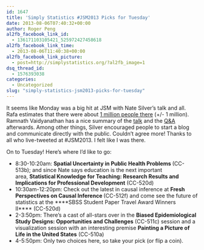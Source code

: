 ```yaml
---
id: 1647
title: 'Simply Statistics #JSM2013 Picks for Tuesday'
date: 2013-08-06T07:40:32+00:00
author: Roger Peng
al2fb_facebook_link_id:
  - 136171103105421_525972427458618
al2fb_facebook_link_time:
  - 2013-08-06T11:40:38+00:00
al2fb_facebook_link_picture:
  - post=http://simplystatistics.org/?al2fb_image=1
dsq_thread_id:
  - 1576393038
categories:
  - Uncategorized
slug: "simply-statistics-jsm2013-picks-for-tuesday"
---
```

It seems like Monday was a big hit at JSM with Nate Silver's talk and all. Rafa estimates that there were about [1 million people there](https://twitter.com/rafalab/status/364480835577073664) (+/- 1 million). Ramnath Vaidyanathan has a nice summary of the [talk](http://storify.com/ramnathv/jsm-2013?utm_campaign=&utm_source=t.co&utm_content=storify-pingback&awesm=sfy.co_hPE1&utm_medium=sfy.co-twitter) and the [Q&A](https://gist.github.com/ramnathv/975b7d5df642c3804fc5) afterwards. Among other things, Silver encouraged people to start a blog and communicate directly with the public. Couldn't agree more! Thanks to all who live-tweeted at #JSM2013. I felt like I was there.

On to Tuesday! Here's where I'd like to go:

  * <span style="line-height: 16px;">8:30-10:20am: <b>Spatial Uncertainty in Public Health Problems </b>(CC-513b); and since Nate says education is the next important area, <b>Statistical Knowledge for Teaching: Research Results and Implications for Professional Development</b> (CC-520d)</span>
  * 10:30am-12:20pm: Check out the latest in causal inference at **Fresh Perspectives on Causal Inference**** **(CC-512f) and come see the future of statistics at the ****SBSS Student Paper Travel Award Winners II**** (CC-520d)
  * 2-3:50pm: There's a cast of all-stars over in the **Biased Epidemiological Study Designs: Opportunities and Challenges** (CC-511c) session and a visualization session with an interesting premise **Painting a Picture of Life in the United States** (CC-510a)
  * 4-5:50pm: Only two choices here, so take your pick (or flip a coin).

